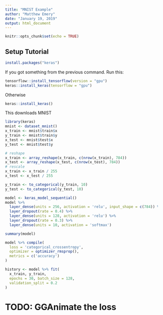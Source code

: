 ```yaml
---
title: "MNIST Example"
author: "Matthew Emery"
date: "January 19, 2019"
output: html_document
---
```


```r
knitr::opts_chunk$set(echo = TRUE)
```

## Setup Tutorial

```r
install.packages("keras")
```

If you got something from the previous command. Run this:

```r
tensorflow::install_tensorflow(version = "gpu")
keras::install_keras(tensorflow = "gpu")
```

Otherwise

```r
keras::install_keras()
```


This downloads MNIST

```r
library(keras)
mnist <- dataset_mnist()
x_train <- mnist$train$x
y_train <- mnist$train$y
x_test <- mnist$test$x
y_test <- mnist$test$y
```

```r
# reshape
x_train <- array_reshape(x_train, c(nrow(x_train), 784))
x_test <- array_reshape(x_test, c(nrow(x_test), 784))
# rescale
x_train <- x_train / 255
x_test <- x_test / 255
```


```r
y_train <- to_categorical(y_train, 10)
y_test <- to_categorical(y_test, 10)
```

```r
model <- keras_model_sequential() 
model %>% 
  layer_dense(units = 256, activation = 'relu', input_shape = c(784)) %>% 
  layer_dropout(rate = 0.4) %>% 
  layer_dense(units = 128, activation = 'relu') %>%
  layer_dropout(rate = 0.3) %>%
  layer_dense(units = 10, activation = 'softmax')
```

```r
summary(model)
```

```r
model %>% compile(
  loss = 'categorical_crossentropy',
  optimizer = optimizer_rmsprop(),
  metrics = c('accuracy')
)
```

```r
history <- model %>% fit(
  x_train, y_train, 
  epochs = 30, batch_size = 128, 
  validation_split = 0.2
)
```

# TODO: GGAnimate the loss
